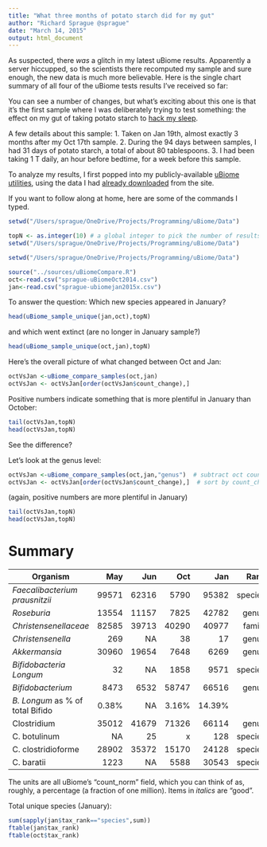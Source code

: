 ```yaml
---
title: "What three months of potato starch did for my gut"
author: "Richard Sprague @sprague"
date: "March 14, 2015"
output: html_document
---
```

As suspected, there *was* a glitch in my latest uBiome results. Apparently a server hiccupped, so the scientists there recomputed my sample and sure enough, the new data is much more believable. Here is the single chart summary of all four of the uBiome tests results I’ve received so far:

You can see a number of changes, but what's exciting about this one is that it's the first sample where I was deliberately trying to test something: the effect on my gut of taking potato starch to [hack my sleep](http://www.ubiomeblog.com/hacking-sleep/).

A few details about this sample:
1. Taken on Jan 19th, almost exactly 3 months after my Oct 17th sample.
2. During the 94 days between samples, I had 31 days of potato starch, a total of about 80 tablespoons.
3. I had been taking 1 T daily, an hour before bedtime,  for a week before this sample.

To analyze my results, I first popped into my publicly-available [uBiome utilities](https://github.com/richardsprague/uBiome), using the data I had [already downloaded](http://blog.richardsprague.com/2015/01/how-to-analyze-ubiome-sample-in-excel.html) from the site.

If you want to follow along at home, here are some of the commands I typed.

```r

setwd("/Users/sprague/OneDrive/Projects/Programming/uBiome/Data")

topN <- as.integer(10) # a global integer to pick the number of results I'll display
setwd("/Users/sprague/OneDrive/Projects/Programming/uBiome/Data")

setwd("/Users/sprague/OneDrive/Projects/Programming/uBiome/Data")

source("../sources/uBiomeCompare.R")
oct<-read.csv("sprague-uBiomeOct2014.csv")
jan<-read.csv("sprague-ubiomejan2015x.csv")
```

To answer the question: Which new species appeared in January?

```r
head(uBiome_sample_unique(jan,oct),topN)

```

and which went extinct (are no longer in January sample?)

```r
head(uBiome_sample_unique(oct,jan),topN)
```

Here's the overall picture of what changed between Oct and Jan:

```r
octVsJan <-uBiome_compare_samples(oct,jan)
octVsJan <- octVsJan[order(octVsJan$count_change),]
```
Positive numbers indicate something that is more plentiful in January than October:
```r
tail(octVsJan,topN)
head(octVsJan,topN)
```

See the difference?

Let's look at the genus level:
```r
octVsJan <-uBiome_compare_samples(oct,jan,"genus")  # subtract oct count from jan count
octVsJan <- octVsJan[order(octVsJan$count_change),]  # sort by count_change
```
(again, positive numbers are more plentiful in January)
```r
tail(octVsJan,topN)
head(octVsJan,topN)

```
# Summary


Organism     |                 May      | Jun  | Oct   | Jan   | Rank
------------ | -------------: | -------:|------:|----: |-----:  |----------:
*Faecalibacterium prausnitzii*| 99571    | 62316 |5790 | 95382   |species
*Roseburia*                   |13554     | 11157 |7825 | 42782   | genus
*Christensenellaceae*         |82585     |39713  |40290|  40977  |family
*Christensenella*             |269	 |NA     |38   |   17    |genus
*Akkermansia*		      |30960     |19654  |7648 | 6269     |genus
*Bifidobacteria Longum*	      |32	 |NA	 |1858 |  9571    | species
*Bifidobacterium*	      |8473	 |6532   |58747| 66516     |genus
*B. Longum* as % of total Bifido|0.38%	|NA	 |3.16% |  14.39%   | 
Clostridium		      |35012	|41679	 |71326 |   66114  |genus
C. botulinum    	      |NA       |25      |   x  |   128    |species
C. clostridioforme	      |28902    |35372   |15170 |  24128  |species
C. baratii		      |1223	|NA      |5588  |   30543 |species

The units are all uBiome’s “count_norm” field, which you can think of as, roughly, a percentage (a fraction of one million). Items in *italics* are "good".

Total unique species (January):
```r
sum(sapply(jan$tax_rank=="species",sum))
ftable(jan$tax_rank)
ftable(oct$tax_rank)
```


